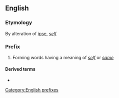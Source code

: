 {{also|ipsi}}

==English==

===Etymology===
By alteration of {{etyl|la|en}} [[ipse]], ''[[self]]''

===Prefix===
{{head|en|prefixes}}

# Forming words having a meaning of ''[[self]]'' or ''[[same]]''

====Derived terms====
* {{l|en|ipsilateral}}
<!-- any others? -->

[[Category:English prefixes]]